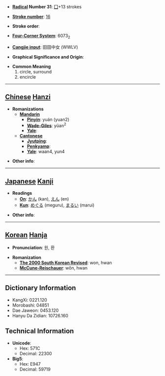 * '''[[Wiktionary:Chinese radical index| Radical]] Number 31''': [[Wiktionary:Chinese radical index 囗|囗]]+13 strokes

* '''[[Wiktionary:Chinese total strokes index|Stroke number]]''': [[Wiktionary:Chinese total strokes index 16|16]]

* '''Stroke order''': 

* '''[[Wiktionary:Chinese four corner index|Four-Corner System]]''': 6073<sub>2</sub>

* '''[[Wiktionary:Chinese Cangjie index|Cangjie input]]''': 田田中女 (WWLV)

* '''Graphical Significance and Origin''': 

* '''Common Meaning'''
*#circle, surround
*# encircle


----

== [[Chinese]] [[Hanzi]] ==

* '''Romanizations'''
** '''[[Mandarin]]'''
*** '''[[Pinyin]]''': yuán (yuan2)
*** '''[[Wade-Giles]]''': yüan<sup>2</sup>
*** '''[[Yale]]''': 
** '''[[Cantonese]]'''
*** '''[[Jyutping]]''':
*** '''[[Penkyamp]]''': 
*** '''[[Yale]]''': waan4, yun4

* '''Other info''': 

----

== [[Japanese]] [[Kanji]] ==

* '''Readings'''
** '''[[On]]''': [[かん]] (kan), [[えん]] (en)
** '''[[Kun]]''': [[めぐる]] (meguru), [[まるい]] (marui)

* '''Other info''':  

----

== [[Korean]] [[Hanja]] ==

* '''Pronunciation''': 원, 환

* '''Romanization'''
** '''[[The 2000 South Korean Revised Romanization|The 2000 South Korean Revised]]''': won, hwan
** '''[[McCune-Reischauer]]''': wŏn, hwan

----

== Dictionary Information ==

* KangXi: 0221.120
* Morobashi: 04851
* Dae Jaweon: 0453.120
* Hanyu Da Zidian: 10726.160

== Technical Information ==

* '''Unicode''':
** Hex: 571C
** Decimal: 22300
* '''Big5''':
** Hex: E947
** Decimal: 59719